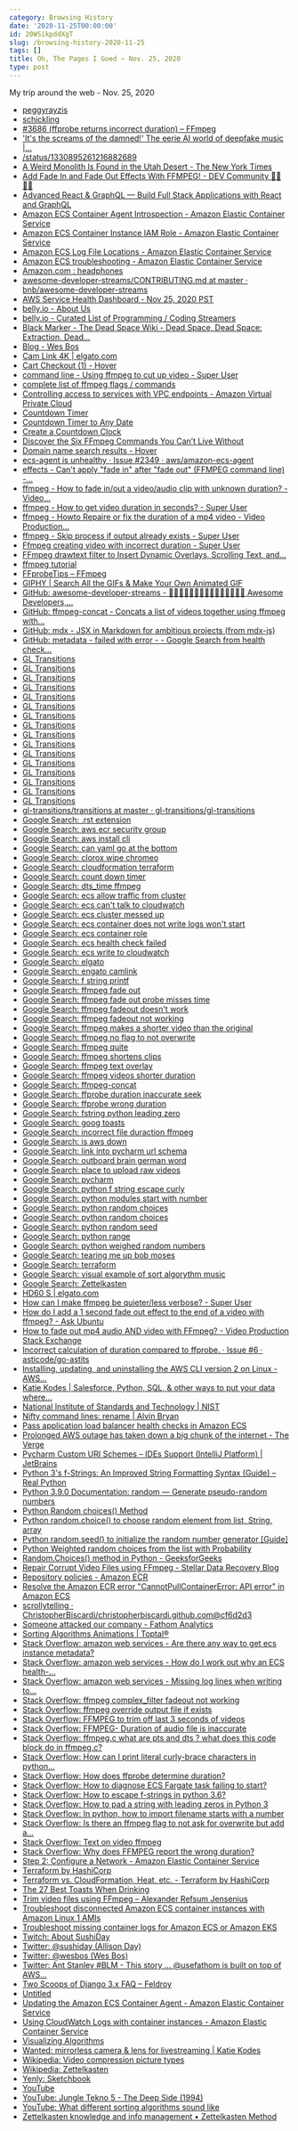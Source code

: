 ```yaml
---
category: Browsing History
date: '2020-11-25T00:00:00'
id: 20WSikpddXgT
slug: /browsing-history-2020-11-25
tags: []
title: Oh, The Pages I Goed ~ Nov. 25, 2020
type: post
---
```


My trip around the web - Nov. 25, 2020

- [peggyrayzis](https://twitter.com/peggyrayzis)
- [schickling](https://twitter.com/schickling)
- [#3686 (ffprobe returns incorrect duration) – FFmpeg](https://trac.ffmpeg.org/ticket/3686)
- ['It's the screams of the damned!' The eerie AI world of deepfake music |...](https://www.theguardian.com/music/2020/nov/09/deepfake-pop-music-artificial-intelligence-ai-frank-sinatra)
- [/status/1330895261216882689](https://twitter.com/JackEllis/status/1330895261216882689)
- [A Weird Monolith Is Found in the Utah Desert - The New York Times](https://www.nytimes.com/2020/11/24/us/Utah-monolith-red-rock-country.html)
- [Add Fade In and Fade Out Effects With FFMPEG! - DEV Community 👩‍💻👨‍💻](https://dev.to/dak425/add-fade-in-and-fade-out-effects-with-ffmpeg-2bj7)
- [Advanced React & GraphQL — Build Full Stack Applications with React and GraphQL](https://advancedreact.com/)
- [Amazon ECS Container Agent Introspection - Amazon Elastic Container Service](https://docs.aws.amazon.com/AmazonECS/latest/developerguide/ecs-agent-introspection.html)
- [Amazon ECS Container Instance IAM Role - Amazon Elastic Container Service](https://docs.aws.amazon.com/AmazonECS/latest/developerguide/instance_IAM_role.html)
- [Amazon ECS Log File Locations - Amazon Elastic Container Service](https://docs.aws.amazon.com/AmazonECS/latest/developerguide/logs.html)
- [Amazon ECS troubleshooting - Amazon Elastic Container Service](https://docs.aws.amazon.com/AmazonECS/latest/developerguide/troubleshooting.html)
- [Amazon.com : headphones](https://www.amazon.com/s?k=headphones&ref=nb_sb_noss_2)
- [awesome-developer-streams/CONTRIBUTING.md at master · bnb/awesome-developer-streams](https://github.com/bnb/awesome-developer-streams/blob/master/CONTRIBUTING.md)
- [AWS Service Health Dashboard - Nov 25, 2020 PST](https://status.aws.amazon.com/?tag=theverge02-20&ascsubtag=[]vg[e]21483437[r]google.com[t]w[d]D)
- [belly.io - About Us](https://belly.io/about)
- [belly.io - Curated List of Programming / Coding Streamers](https://belly.io/programming)
- [Black Marker - The Dead Space Wiki - Dead Space, Dead Space: Extraction, Dead...](https://deadspace.fandom.com/wiki/Black_Marker)
- [Blog - Wes Bos](https://wesbos.com/blog)
- [Cam Link 4K | elgato.com](https://www.elgato.com/en/gaming/cam-link-4k)
- [Cart Checkout (1) - Hover](https://www.hover.com/checkout/confirm)
- [command line - Using ffmpeg to cut up video - Super User](https://superuser.com/questions/138331/using-ffmpeg-to-cut-up-video)
- [complete list of ffmpeg flags / commands](https://gist.github.com/tayvano/6e2d456a9897f55025e25035478a3a50)
- [Controlling access to services with VPC endpoints - Amazon Virtual Private Cloud](https://docs.aws.amazon.com/vpc/latest/userguide/vpc-endpoints-access.html)
- [Countdown Timer](https://www.online-stopwatch.com/countdown-timer/)
- [Countdown Timer to Any Date](https://www.timeanddate.com/countdown/create?iso=20211104T00&query=Anytown+&theme=text&msg=Full+Dev+Chris&font=cursive)
- [Create a Countdown Clock](https://countingdownto.com/?c=3336361)
- [Discover the Six FFmpeg Commands You Can’t Live Without](https://www.streamingmedia.com/Articles/ReadArticle.aspx?ArticleID=133179)
- [Domain name search results - Hover](https://www.hover.com/domains/results?utf8=%E2%9C%93&q=alan)
- [ecs-agent is unhealthy · Issue #2349 · aws/amazon-ecs-agent](https://github.com/aws/amazon-ecs-agent/issues/2349)
- [effects - Can't apply "fade in" after "fade out" (FFMPEG command line) -...](https://video.stackexchange.com/questions/28676/cant-apply-fade-in-after-fade-out-ffmpeg-command-line)
- [ffmpeg - How to fade in/out a video/audio clip with unknown duration? - Video...](https://video.stackexchange.com/questions/19867/how-to-fade-in-out-a-video-audio-clip-with-unknown-duration/19871)
- [ffmpeg - How to get video duration in seconds? - Super User](https://superuser.com/questions/650291/how-to-get-video-duration-in-seconds/945604)
- [ffmpeg - Howto Repaire or fix the duration of a mp4 video - Video Production...](https://video.stackexchange.com/questions/19784/howto-repaire-or-fix-the-duration-of-a-mp4-video)
- [ffmpeg - Skip process if output already exists - Super User](https://superuser.com/questions/922866/ffmpeg-skip-process-if-output-already-exists)
- [Ffmpeg creating video with incorrect duration - Super User](https://superuser.com/questions/1432667/ffmpeg-creating-video-with-incorrect-duration)
- [FFmpeg drawtext filter to Insert Dynamic Overlays, Scrolling Text, and...](https://ottverse.com/ffmpeg-drawtext-filter-dynamic-overlays-timecode-scrolling-text-credits/)
- [ffmpeg tutorial](http://dranger.com/ffmpeg/tutorial05.html)
- [FFprobeTips – FFmpeg](https://trac.ffmpeg.org/wiki/FFprobeTips#Formatcontainerduration)
- [GIPHY | Search All the GIFs & Make Your Own Animated GIF](https://giphy.com/)
- [GitHub: awesome-developer-streams - 👩🏿‍💻👨🏾‍💻👩🏼‍💻👨🏽‍💻👩🏻‍💻 Awesome Developers,...](https://github.com/bnb/awesome-developer-streams)
- [GitHub: ffmpeg-concat - Concats a list of videos together using ffmpeg with...](https://github.com/transitive-bullshit/ffmpeg-concat)
- [GitHub: mdx - JSX in Markdown for ambitious projects (from mdx-js)](https://github.com/mdx-js/mdx)
- [GitHub: metadata - failed with error - - Google Search from health check...](https://www.google.com/search?client=safari&rls=en&q=health+check+%5BHEAD+http://localhost:51678/v1/metadata%5D+failed+with+error:&ie=UTF-8&oe=UTF-8)
- [GL Transitions](https://gl-transitions.com/editor/fade)
- [GL Transitions](https://gl-transitions.com/editor/fadegrayscale)
- [GL Transitions](https://gl-transitions.com/editor/circleopen)
- [GL Transitions](https://gl-transitions.com/editor/directionalwarp)
- [GL Transitions](https://gl-transitions.com/editor/directionalwipe)
- [GL Transitions](https://gl-transitions.com/editor/crosswarp)
- [GL Transitions](https://gl-transitions.com/editor/CrossZoom)
- [GL Transitions](https://gl-transitions.com/editor/Dreamy)
- [GL Transitions](https://gl-transitions.com/editor/squareswire)
- [GL Transitions](https://gl-transitions.com/editor/angular)
- [GL Transitions](https://gl-transitions.com/editor/Radial)
- [GL Transitions](https://gl-transitions.com/editor/cube)
- [GL Transitions](https://gl-transitions.com/editor/swap)
- [GL Transitions](https://gl-transitions.com/gallery?page=2)
- [GL Transitions](https://gl-transitions.com/gallery)
- [GL Transitions](https://gl-transitions.com/)
- [gl-transitions/transitions at master · gl-transitions/gl-transitions](https://github.com/gl-transitions/gl-transitions/tree/master/transitions)
- [Google Search: .rst extension](https://www.google.com/search?client=safari&rls=en&q=.rst+extension&ie=UTF-8&oe=UTF-8)
- [Google Search: aws ecr security group](https://www.google.com/search?client=safari&rls=en&q=aws+ecr+security+group&ie=UTF-8&oe=UTF-8)
- [Google Search: aws install cli](https://www.google.com/search?client=safari&rls=en&q=aws+install+cli&ie=UTF-8&oe=UTF-8)
- [Google Search: can yaml go at the bottom](https://www.google.com/search?client=safari&rls=en&q=can+yaml+go+at+the+bottom&ie=UTF-8&oe=UTF-8)
- [Google Search: clorox wipe chromeo](https://www.google.com/search?client=safari&rls=en&q=clorox+wipe+chromeo&ie=UTF-8&oe=UTF-8)
- [Google Search: cloudformation terraform](https://www.google.com/search?client=safari&rls=en&q=cloudformation+terraform&ie=UTF-8&oe=UTF-8)
- [Google Search: count down timer](https://www.google.com/search?client=safari&rls=en&q=count+down+timer&ie=UTF-8&oe=UTF-8)
- [Google Search: dts_time ffmpeg](https://www.google.com/search?client=safari&rls=en&q=dts_time+ffmpeg&ie=UTF-8&oe=UTF-8)
- [Google Search: ecs allow traffic from cluster](https://www.google.com/search?client=safari&rls=en&q=ecs+allow+traffic+from+cluster&ie=UTF-8&oe=UTF-8)
- [Google Search: ecs can't talk to cloudwatch](https://www.google.com/search?client=safari&rls=en&q=ecs+can%27t+talk+to+cloudwatch&ie=UTF-8&oe=UTF-8)
- [Google Search: ecs cluster messed up](https://www.google.com/search?client=safari&rls=en&q=ecs+cluster+messed+up&ie=UTF-8&oe=UTF-8)
- [Google Search: ecs container does not write logs won't start](https://www.google.com/search?newwindow=1&client=safari&rls=en&ei=oNy-X_XDM_-OwbkPhbKA0As&q=ecs+container+does+not+write+logs+won%27t+start&oq=ecs+container+does+not+write+logs+won%27t+start&gs_lcp=CgZwc3ktYWIQAzoECAAQRzoFCCEQoAE6BQghEKsCOgcIIRAKEKABUJdNWP9aYPZfaABwAngDgAGFBIgBzxKSAQswLjYuMS4xLjEuMZgBAKABAaoBB2d3cy13aXrIAQjAAQE&sclient=psy-ab&ved=0ahUKEwj1k5WQ4Z7tAhV_RzABHQUZALoQ4dUDCAw&uact=5)
- [Google Search: ecs container role](https://www.google.com/search?client=safari&rls=en&q=ecs+container+role&ie=UTF-8&oe=UTF-8)
- [Google Search: ecs health check failed](https://www.google.com/search?client=safari&rls=en&q=ecs+health+check+failed&ie=UTF-8&oe=UTF-8)
- [Google Search: ecs write to cloudwatch](https://www.google.com/search?client=safari&rls=en&q=ecs+write+to+cloudwatch&ie=UTF-8&oe=UTF-8)
- [Google Search: elgato](https://www.google.com/search?client=safari&rls=en&q=elgato&ie=UTF-8&oe=UTF-8)
- [Google Search: engato camlink](https://www.google.com/search?client=safari&rls=en&q=engato+camlink&ie=UTF-8&oe=UTF-8)
- [Google Search: f string printf](https://www.google.com/search?client=safari&rls=en&q=f+string+printf&ie=UTF-8&oe=UTF-8)
- [Google Search: ffmpeg fade out](https://www.google.com/search?client=safari&rls=en&q=ffmpeg+fade+out&ie=UTF-8&oe=UTF-8)
- [Google Search: ffmpeg fade out probe misses time](https://www.google.com/search?client=safari&rls=en&q=ffmpeg+fade+out+probe+misses+time&ie=UTF-8&oe=UTF-8)
- [Google Search: ffmpeg fadeout doesn't work](https://www.google.com/search?client=safari&rls=en&q=ffmpeg+fadeout+doesn%27t+work&ie=UTF-8&oe=UTF-8)
- [Google Search: ffmpeg fadeout not working](https://www.google.com/search?client=safari&rls=en&q=ffmpeg+fadeout+not+working&ie=UTF-8&oe=UTF-8)
- [Google Search: ffmpeg makes a shorter video than the original](https://www.google.com/search?q=ffmpeg+makes+a+shorter+video+than+the+original&newwindow=1&client=safari&rls=en&ei=d569X5acMvqYwbkPp4ef-AY&start=10&sa=N&ved=2ahUKEwjWs5_asZztAhV6TDABHafDB28Q8NMDegQIEBBH&biw=1440&bih=734)
- [Google Search: ffmpeg no flag to not overwrite](https://www.google.com/search?newwindow=1&client=safari&rls=en&biw=960&bih=489&ei=cx2_X4n0Ks6QwbkP3ZWG-Ag&q=ffmpeg+no+flag+to+not+overwrite&oq=ffmpeg+no+flag+to+not+overwrite&gs_lcp=CgZwc3ktYWIQAzoECAAQRzoJCAAQyQMQFhAeOggIIRAWEB0QHjoFCCEQoAE6BQghEKsCOgcIIRAKEKABUNUhWMtSYMBTaAVwAngAgAHwA4gB8hWSAQoxOS40LjEuMC4xmAEAoAEBqgEHZ3dzLXdpesgBCMABAQ&sclient=psy-ab&ved=0ahUKEwjJ-Zr5np_tAhVOSDABHd2KAY8Q4dUDCAw&uact=5)
- [Google Search: ffmpeg quite](https://www.google.com/search?client=safari&rls=en&q=ffmpeg+quite&ie=UTF-8&oe=UTF-8)
- [Google Search: ffmpeg shortens clips](https://www.google.com/search?client=safari&rls=en&q=ffmpeg+shortens+clips&ie=UTF-8&oe=UTF-8)
- [Google Search: ffmpeg text overlay](https://www.google.com/search?client=safari&rls=en&q=ffmpeg+text+overlay&ie=UTF-8&oe=UTF-8)
- [Google Search: ffmpeg videos shorter duration](https://www.google.com/search?client=safari&rls=en&q=ffmpeg+videos+shorter+duration&ie=UTF-8&oe=UTF-8)
- [Google Search: ffmpeg-concat](https://www.google.com/search?client=safari&rls=en&q=ffmpeg-concat&ie=UTF-8&oe=UTF-8)
- [Google Search: ffprobe duration inaccurate seek](https://www.google.com/search?newwindow=1&client=safari&rls=en&ei=lKG9X4iFFd-FwbkP-oWd8A4&q=ffprobe+duration+inaccurate+seek+&oq=ffprobe+duration+inaccurate+seek+&gs_lcp=CgZwc3ktYWIQAzIFCAAQzQIyBQgAEM0CMgUIABDNAjoECAAQRzoJCAAQyQMQFhAeOggIIRAWEB0QHjoFCCEQoAFQs0xY0FdglVloAHACeACAAccBiAH4BpIBAzAuNpgBAKABAaoBB2d3cy13aXrIAQjAAQE&sclient=psy-ab&ved=0ahUKEwiIn4fWtJztAhXfQjABHfpCB-4Q4dUDCAw&uact=5)
- [Google Search: ffprobe wrong duration](https://www.google.com/search?client=safari&rls=en&q=ffprobe+wrong+duration&ie=UTF-8&oe=UTF-8)
- [Google Search: fstring python leading zero](https://www.google.com/search?client=safari&rls=en&q=fstring+python+leading+zero&ie=UTF-8&oe=UTF-8)
- [Google Search: goog toasts](https://www.google.com/search?client=safari&rls=en&q=goog+toasts&ie=UTF-8&oe=UTF-8)
- [Google Search: incorrect file duraction ffmpeg](https://www.google.com/search?client=safari&rls=en&q=incorrect+file+duraction+ffmpeg&ie=UTF-8&oe=UTF-8)
- [Google Search: is aws down](https://www.google.com/search?client=safari&rls=en&q=is+aws+down&ie=UTF-8&oe=UTF-8)
- [Google Search: link into pycharm url schema](https://www.google.com/search?client=safari&rls=en&q=link+into+pycharm+url+schema&ie=UTF-8&oe=UTF-8)
- [Google Search: outboard brain german word](https://www.google.com/search?newwindow=1&client=safari&rls=en&ei=m5q9X-f3NPThxgHl_YKQCg&q=outboard+brain+german+word&oq=outboard+brain+german+word&gs_lcp=CgZwc3ktYWIQAzIICCEQFhAdEB46CQgAEMkDEBYQHjoFCCEQoAE6BQghEKsCUOUOWJk2YKM3aABwAHgAgAGmBYgB4heSAQswLjUuMC41LjAuMZgBAKABAaoBB2d3cy13aXrAAQE&sclient=psy-ab&ved=0ahUKEwinsZODrpztAhX0sDEKHeW-AKIQ4dUDCAw&uact=5)
- [Google Search: place to upload raw videos](https://www.google.com/search?client=safari&rls=en&q=place+to+upload+raw+videos&ie=UTF-8&oe=UTF-8)
- [Google Search: pycharm](https://www.google.com/search?client=safari&rls=en&q=pycharm&ie=UTF-8&oe=UTF-8)
- [Google Search: python f string escape curly](https://www.google.com/search?newwindow=1&client=safari&rls=en&ei=Dp2-X7bfMvmUwbkPv-aziAI&q=python+f+string+escape+curly&oq=python+f+string+escape+c&gs_lcp=CgZwc3ktYWIQARgAMgUIABDJAzICCAA6BAgAEEdQ7yFY4SJgrTFoAHACeACAAViIAakBkgEBMpgBAKABAaoBB2d3cy13aXrIAQjAAQE&sclient=psy-ab)
- [Google Search: python modules start with number](https://www.google.com/search?client=safari&rls=en&q=python+modules+start+with+number&ie=UTF-8&oe=UTF-8)
- [Google Search: python random choices](https://www.google.com/search?client=safari&rls=en&q=python+random+choices&ie=UTF-8&oe=UTF-8)
- [Google Search: python random choices](https://www.google.com/search?newwindow=1&client=safari&rls=en&ei=9pi-X-_VI8qEwbkPr7m8kAU&q=python+random+choices&oq=python+random+choices&gs_lcp=CgZwc3ktYWIQAzIFCAAQyQMyAggAMgIIADICCAAyAggAMgIIADICCAAyBAgAEAoyAggAMgIIADoECAAQR1DKCVjKCWCEDWgAcAJ4AIABTYgBTZIBATGYAQCgAQGqAQdnd3Mtd2l6yAEIwAEB&sclient=psy-ab&ved=0ahUKEwjvqKLMoJ7tAhVKQjABHa8cD1IQ4dUDCAw&uact=5)
- [Google Search: python random seed](https://www.google.com/search?client=safari&rls=en&q=python+random+seed&ie=UTF-8&oe=UTF-8)
- [Google Search: python range](https://www.google.com/search?client=safari&rls=en&q=python+range&ie=UTF-8&oe=UTF-8)
- [Google Search: python weighed random numbers](https://www.google.com/search?client=safari&rls=en&q=python+weighed+random+numbers&ie=UTF-8&oe=UTF-8)
- [Google Search: tearing me up bob moses](https://www.google.com/search?client=safari&rls=en&q=tearing+me+up+bob+moses&ie=UTF-8&oe=UTF-8)
- [Google Search: terraform](https://www.google.com/search?client=safari&rls=en&q=terraform&ie=UTF-8&oe=UTF-8)
- [Google Search: visual example of sort algorythm music](https://www.google.com/search?newwindow=1&client=safari&rls=en&ei=lVW9X8XLDPWUwbkPzLmGoAU&q=visual+example+of+sort+algorythm+music+&oq=visual+example+of+sort+algorythm+music+&gs_lcp=CgZwc3ktYWIQAzIHCCEQChCgATIHCCEQChCgATIHCCEQChCgATIFCCEQqwI6BAgAEEc6CAghEBYQHRAeUL_5Alj1hQNgt4wDaABwAXgAgAGsAYgB8AaSAQMxLjaYAQCgAQGqAQdnd3Mtd2l6yAEIwAEB&sclient=psy-ab&ved=0ahUKEwiF6o-Z7JvtAhV1SjABHcycAVQQ4dUDCAw&uact=5)
- [Google Search: Zettelkasten](https://www.google.com/search?client=safari&rls=en&q=Zettelkasten&ie=UTF-8&oe=UTF-8)
- [HD60 S | elgato.com](https://www.elgato.com/en/gaming/game-capture-hd60-s)
- [How can I make ffmpeg be quieter/less verbose? - Super User](https://superuser.com/questions/326629/how-can-i-make-ffmpeg-be-quieter-less-verbose)
- [How do I add a 1 second fade out effect to the end of a video with ffmpeg? - Ask Ubuntu](https://askubuntu.com/questions/1128754/how-do-i-add-a-1-second-fade-out-effect-to-the-end-of-a-video-with-ffmpeg)
- [How to fade out mp4 audio AND video with FFmpeg? - Video Production Stack Exchange](https://video.stackexchange.com/questions/22085/how-to-fade-out-mp4-audio-and-video-with-ffmpeg)
- [Incorrect calculation of duration compared to ffprobe. · Issue #6 · asticode/go-astits](https://github.com/asticode/go-astits/issues/6)
- [Installing, updating, and uninstalling the AWS CLI version 2 on Linux - AWS...](https://docs.aws.amazon.com/cli/latest/userguide/install-cliv2-linux.html)
- [Katie Kodes | Salesforce, Python, SQL, & other ways to put your data where...](https://katiekodes.com/)
- [National Institute of Standards and Technology | NIST](https://www.time.gov/)
- [Nifty command lines: rename | Alvin Bryan](https://alvin.codes/writing/nifty-command-lines-rename)
- [Pass application load balancer health checks in Amazon ECS](https://aws.amazon.com/premiumsupport/knowledge-center/troubleshoot-unhealthy-checks-ecs/)
- [Prolonged AWS outage has taken down a big chunk of the internet - The Verge](https://www.theverge.com/2020/11/25/21719396/amazon-web-services-aws-outage-down-internet)
- [Pycharm Custom URI Schemes – IDEs Support (IntelliJ Platform) | JetBrains](https://intellij-support.jetbrains.com/hc/en-us/community/posts/360000317119-Pycharm-Custom-URI-Schemes)
- [Python 3's f-Strings: An Improved String Formatting Syntax (Guide) – Real Python](https://realpython.com/python-f-strings/)
- [Python 3.9.0 Documentation: random — Generate pseudo-random numbers](https://docs.python.org/3/library/random.html)
- [Python Random choices() Method](https://www.w3schools.com/python/ref_random_choices.asp)
- [Python random.choice() to choose random element from list, String, array](https://pynative.com/python-random-choice/)
- [Python random.seed() to initialize the random number generator [Guide]](https://pynative.com/python-random-seed/)
- [Python Weighted random choices from the list with Probability](https://pynative.com/python-weighted-random-choices-with-probability/)
- [Random.Choices() method in Python - GeeksforGeeks](https://www.geeksforgeeks.org/random-choices-method-in-python/)
- [Repair Corrupt Video Files using FFmpeg - Stellar Data Recovery Blog](https://www.stellarinfo.com/blog/repair-corrupt-videos-using-ffmpeg/)
- [Repository policies - Amazon ECR](https://docs.aws.amazon.com/AmazonECR/latest/userguide/repository-policies.html)
- [Resolve the Amazon ECR error "CannotPullContainerError: API error" in Amazon ECS](https://aws.amazon.com/premiumsupport/knowledge-center/ecs-pull-container-api-error-ecr/)
- [scrollytelling · ChristopherBiscardi/christopherbiscardi.github.com@cf6d2d3](https://github.com/ChristopherBiscardi/christopherbiscardi.github.com/commit/cf6d2d3fadc7c431233df66d632dabe5b68b9efb)
- [Someone attacked our company - Fathom Analytics](https://usefathom.com/blog/ddos-attack)
- [Sorting Algorithms Animations | Toptal®](https://www.toptal.com/developers/sorting-algorithms)
- [Stack Overflow: amazon web services - Are there any way to get ecs instance metadata?](https://stackoverflow.com/questions/44175214/are-there-any-way-to-get-ecs-instance-metadata)
- [Stack Overflow: amazon web services - How do I work out why an ECS health-...](https://stackoverflow.com/questions/42770147/how-do-i-work-out-why-an-ecs-health-check-is-failing)
- [Stack Overflow: amazon web services - Missing log lines when writing to...](https://stackoverflow.com/questions/54656906/missing-log-lines-when-writing-to-cloudwatch-from-ecs-docker-containers)
- [Stack Overflow: ffmpeg complex_filter fadeout not working](https://stackoverflow.com/questions/29573851/ffmpeg-complex-filter-fadeout-not-working)
- [Stack Overflow: ffmpeg override output file if exists](https://stackoverflow.com/questions/39788972/ffmpeg-override-output-file-if-exists)
- [Stack Overflow: FFMPEG to trim off last 3 seconds of videos](https://stackoverflow.com/questions/55334909/ffmpeg-to-trim-off-last-3-seconds-of-videos)
- [Stack Overflow: FFMPEG- Duration of audio file is inaccurate](https://stackoverflow.com/questions/32598792/ffmpeg-duration-of-audio-file-is-inaccurate)
- [Stack Overflow: ffmpeg.c what are pts and dts ? what does this code block do in ffmpeg.c?](https://stackoverflow.com/questions/6044330/ffmpeg-c-what-are-pts-and-dts-what-does-this-code-block-do-in-ffmpeg-c)
- [Stack Overflow: How can I print literal curly-brace characters in python...](https://stackoverflow.com/questions/5466451/how-can-i-print-literal-curly-brace-characters-in-python-string-and-also-use-fo)
- [Stack Overflow: How does ffprobe determine duration?](https://stackoverflow.com/questions/30582452/how-does-ffprobe-determine-duration)
- [Stack Overflow: How to diagnose ECS Fargate task failing to start?](https://stackoverflow.com/questions/56229059/how-to-diagnose-ecs-fargate-task-failing-to-start)
- [Stack Overflow: How to escape f-strings in python 3.6?](https://stackoverflow.com/questions/42521230/how-to-escape-f-strings-in-python-3-6)
- [Stack Overflow: How to pad a string with leading zeros in Python 3](https://stackoverflow.com/questions/39402795/how-to-pad-a-string-with-leading-zeros-in-python-3/39402910)
- [Stack Overflow: In python, how to import filename starts with a number](https://stackoverflow.com/questions/9090079/in-python-how-to-import-filename-starts-with-a-number)
- [Stack Overflow: Is there an ffmpeg flag to not ask for overwrite but add a...](https://stackoverflow.com/questions/34382922/is-there-an-ffmpeg-flag-to-not-ask-for-overwrite-but-add-a-number-at-the-end/47955085)
- [Stack Overflow: Text on video ffmpeg](https://stackoverflow.com/questions/17623676/text-on-video-ffmpeg)
- [Stack Overflow: Why does FFMPEG report the wrong duration?](https://stackoverflow.com/questions/1007915/why-does-ffmpeg-report-the-wrong-duration)
- [Step 2: Configure a Network - Amazon Elastic Container Service](https://docs.aws.amazon.com/AmazonECS/latest/developerguide/service-configure-network.html)
- [Terraform by HashiCorp](https://www.terraform.io/)
- [Terraform vs. CloudFormation, Heat, etc. - Terraform by HashiCorp](https://www.terraform.io/intro/vs/cloudformation.html)
- [The 27 Best Toasts When Drinking](https://www.foodbeast.com/news/27-sure-fire-toasts-that-are-guaranteed-to-raise-glasses/)
- [Trim video files using FFmpeg – Alexander Refsum Jensenius](https://www.arj.no/2018/05/18/trimvideo/)
- [Troubleshoot disconnected Amazon ECS container instances with Amazon Linux 1 AMIs](https://aws.amazon.com/premiumsupport/knowledge-center/ecs-agent-disconnected/)
- [Troubleshoot missing container logs for Amazon ECS or Amazon EKS](https://aws.amazon.com/premiumsupport/knowledge-center/ecs-eks-troubleshoot-container-logs/)
- [Twitch: About SushiDay](https://www.twitch.tv/sushiday/about)
- [Twitter: @sushiday (Allison Day)](https://twitter.com/sushiday)
- [Twitter: @wesbos (Wes Bos)](https://twitter.com/intent/follow?original_referer=https%3A%2F%2Fadvancedreact.com&ref_src=twsrc%5Etfw&screen_name=wesbos&tw_p=followbutton)
- [Twitter: Ant Stanley #BLM - This story ... @usefathom is built on top of AWS...](https://twitter.com/IamStan/status/1331209304779722757?s=20)
- [Two Scoops of Django 3.x FAQ – Feldroy](https://www.feldroy.com/pages/two-scoops-of-django-3-x-faq#toc)
- [Untitled](https://medium.com/@HojjatA/how-to-fix-a-video-with-wrong-corrupted-duration-using-ffmpeg-f98b4e78a27)
- [Updating the Amazon ECS Container Agent - Amazon Elastic Container Service](https://docs.aws.amazon.com/AmazonECS/latest/developerguide/ecs-agent-update.html)
- [Using CloudWatch Logs with container instances - Amazon Elastic Container Service](https://docs.aws.amazon.com/AmazonECS/latest/developerguide/using_cloudwatch_logs.html)
- [Visualizing Algorithms](https://bost.ocks.org/mike/algorithms/)
- [Wanted: mirrorless camera & lens for livestreaming | Katie Kodes](https://katiekodes.com/wanted-mirrorless-webcam/)
- [Wikipedia: Video compression picture types](https://en.wikipedia.org/wiki/Video_compression_picture_types)
- [Wikipedia: Zettelkasten](https://en.wikipedia.org/wiki/Zettelkasten)
- [Yenly: Sketchbook](https://www.yenly.wtf/)
- [YouTube](https://www.youtube.com/paid_memberships?ybp=mAEK)
- [YouTube: Jungle Tekno 5 - The Deep Side (1994)](https://www.youtube.com/watch?v=eSr8sjIq6qQ)
- [YouTube: What different sorting algorithms sound like](https://www.youtube.com/watch?v=t8g-iYGHpEA)
- [Zettelkasten knowledge and info management • Zettelkasten Method](https://zettelkasten.de/)